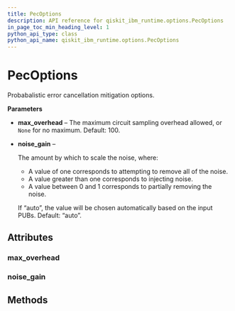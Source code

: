 ```yaml
---
title: PecOptions
description: API reference for qiskit_ibm_runtime.options.PecOptions
in_page_toc_min_heading_level: 1
python_api_type: class
python_api_name: qiskit_ibm_runtime.options.PecOptions
---
```


# PecOptions

<Class id="qiskit_ibm_runtime.options.PecOptions" isDedicatedPage={true} github="https://github.com/Qiskit/qiskit-ibm-runtime/tree/stable/0.22/qiskit_ibm_runtime/options/pec_options.py#L20-L41" signature="PecOptions(*args, **kwargs)" modifiers="class">
  Probabalistic error cancellation mitigation options.

  **Parameters**

  *   **max\_overhead** – The maximum circuit sampling overhead allowed, or `None` for no maximum. Default: 100.

  *   **noise\_gain** –

      The amount by which to scale the noise, where:

      *   A value of one corresponds to attempting to remove all of the noise.
      *   A value greater than one corresponds to injecting noise.
      *   A value between 0 and 1 corresponds to partially removing the noise.

      If “auto”, the value will be chosen automatically based on the input PUBs. Default: “auto”.

  ## Attributes

  ### max\_overhead

  <Attribute id="qiskit_ibm_runtime.options.PecOptions.max_overhead" attributeTypeHint="UnsetType | float | None" attributeValue="Unset" />

  ### noise\_gain

  <Attribute id="qiskit_ibm_runtime.options.PecOptions.noise_gain" attributeTypeHint="UnsetType | float | Literal['auto']" attributeValue="Unset" />

  ## Methods
</Class>

